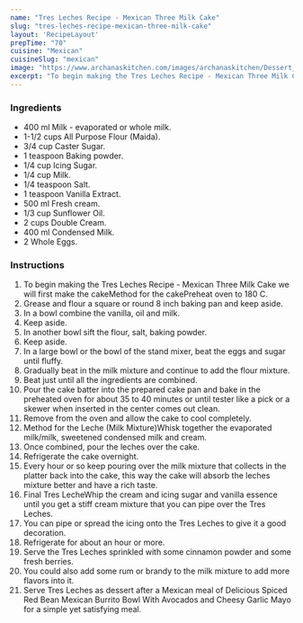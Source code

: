 ---
name: "Tres Leches Recipe - Mexican Three Milk Cake"
slug: "tres-leches-recipe-mexican-three-milk-cake"
layout: 'RecipeLayout'
prepTime: "70"
cuisine: "Mexican"
cuisineSlug: "mexican"
image: "https://www.archanaskitchen.com/images/archanaskitchen/Dessert_Gourmet_Favorites/tres_leches_mexican_three_milk_cake_recipe_shutterstock_75984352.jpg"
excerpt: "To begin making the Tres Leches Recipe - Mexican Three Milk Cake we will first make the cakeMethod for the cakePreheat oven to 180 C"
---

### Ingredients

- 400 ml Milk - evaporated or whole milk.
- 1-1/2 cups All Purpose Flour (Maida).
- 3/4 cup Caster Sugar.
- 1 teaspoon Baking powder.
- 1/4 cup Icing Sugar.
- 1/4 cup Milk.
- 1/4 teaspoon Salt.
- 1 teaspoon Vanilla Extract.
- 500 ml Fresh cream.
- 1/3 cup Sunflower Oil.
- 2 cups Double Cream.
- 400 ml Condensed Milk.
- 2 Whole Eggs.

### Instructions

1. To begin making the Tres Leches Recipe - Mexican Three Milk Cake we will first make the cakeMethod for the cakePreheat oven to 180 C.
1. Grease and flour a square or round 8 inch baking pan and keep aside.
1. In a bowl combine the vanilla, oil and milk.
1. Keep aside.
1. In another bowl sift the flour, salt, baking powder.
1. Keep aside.
1.  In a large bowl or the bowl of the stand mixer, beat the eggs and sugar until fluffy.
1. Gradually beat in the milk mixture and continue to add the flour mixture.
1. Beat just until all the ingredients are combined.
1. Pour the cake batter into the prepared cake pan and bake in the preheated oven for about 35 to 40 minutes or until tester like a pick or a skewer when inserted in the center comes out clean.
1. Remove from the oven and allow the cake to cool completely.
1. Method for the Leche (Milk Mixture)Whisk together the evaporated milk/milk, sweetened condensed milk and cream.
1. Once combined, pour the leches over the cake.
1. Refrigerate the cake overnight.
1. Every hour or so keep pouring over the milk mixture that collects in the platter back into the cake, this way the cake will absorb the leches mixture better and have a rich taste.
1. Final Tres LecheWhip the cream and icing sugar and vanilla essence until you get a stiff cream mixture that you can pipe over the Tres Leches.
1. You can pipe or spread the icing onto the Tres Leches to give it a good decoration.
1. Refrigerate for about an hour or more.
1. Serve the Tres Leches sprinkled with some cinnamon powder and some fresh berries.
1. You could also add some rum or brandy to the milk mixture to add more flavors into it.
1. Serve Tres Leches as dessert after a Mexican meal of Delicious Spiced Red Bean Mexican Burrito Bowl With Avocados and Cheesy Garlic Mayo for a simple yet satisfying meal.
